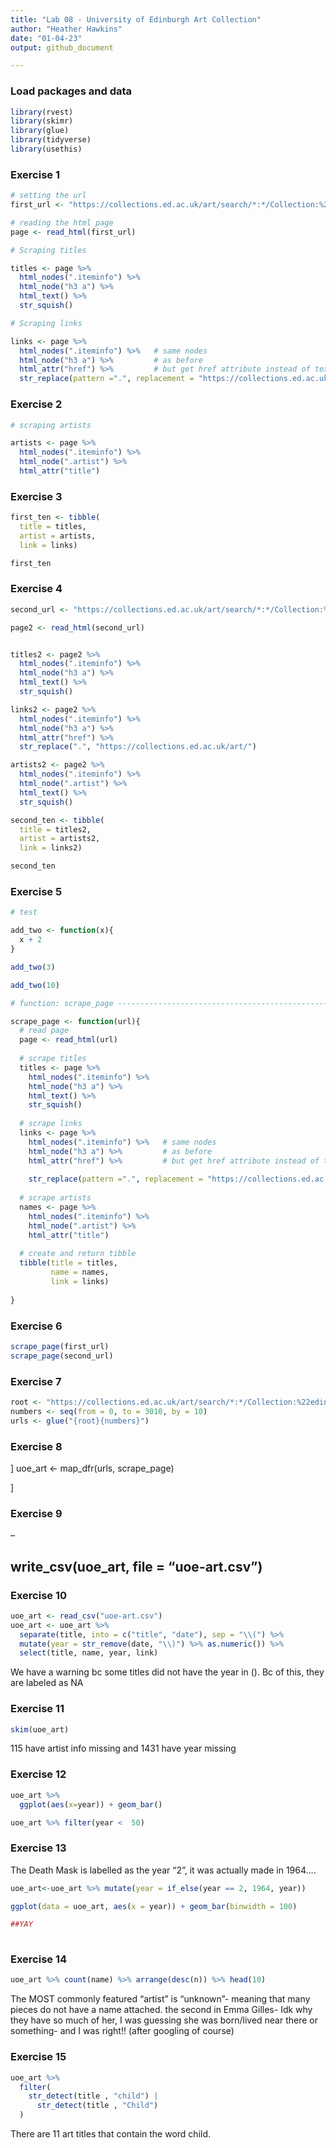 ```yaml
---
title: "Lab 08 - University of Edinburgh Art Collection"
author: "Heather Hawkins"
date: "01-04-23"
output: github_document

---
```


### Load packages and data



```r
library(rvest)
library(skimr)
library(glue)
library(tidyverse) 
library(usethis)
```


### Exercise 1

```r
# setting the url
first_url <- "https://collections.ed.ac.uk/art/search/*:*/Collection:%22edinburgh+college+of+art%7C%7C%7CEdinburgh+College+of+Art%22?offset=0"

# reading the html page
page <- read_html(first_url)

# Scraping titles

titles <- page %>%
  html_nodes(".iteminfo") %>%
  html_node("h3 a") %>%
  html_text() %>% 
  str_squish()

# Scraping links

links <- page %>%
  html_nodes(".iteminfo") %>%   # same nodes
  html_node("h3 a") %>%         # as before
  html_attr("href") %>%         # but get href attribute instead of text
  str_replace(pattern =".", replacement = "https://collections.ed.ac.uk") #replacing link

```


### Exercise 2
```R
# scraping artists 

artists <- page %>%
  html_nodes(".iteminfo") %>%
  html_node(".artist") %>%
  html_attr("title")
```


### Exercise 3

```R
first_ten <- tibble(
  title = titles,
  artist = artists,
  link = links)

first_ten
```
### Exercise 4

```R
second_url <- "https://collections.ed.ac.uk/art/search/*:*/Collection:%22edinburgh+college+of+art%7C%7C%7CEdinburgh+College+of+Art%22?offset=10"

page2 <- read_html(second_url)


titles2 <- page2 %>%
  html_nodes(".iteminfo") %>%
  html_node("h3 a") %>%
  html_text() %>%
  str_squish()

links2 <- page2 %>%
  html_nodes(".iteminfo") %>%
  html_node("h3 a") %>%
  html_attr("href") %>%
  str_replace(".", "https://collections.ed.ac.uk/art/")

artists2 <- page2 %>%
  html_nodes(".iteminfo") %>%
  html_node(".artist") %>%
  html_text() %>%
  str_squish()

second_ten <- tibble(
  title = titles2,
  artist = artists2,
  link = links2)

second_ten
```

### Exercise 5

```r
# test

add_two <- function(x){
  x + 2
}

add_two(3)

add_two(10)

# function: scrape_page --------------------------------------------------------

scrape_page <- function(url){
  # read page
  page <- read_html(url)
  
  # scrape titles
  titles <- page %>%
    html_nodes(".iteminfo") %>%
    html_node("h3 a") %>%
    html_text() %>% 
    str_squish()
  
  # scrape links
  links <- page %>%
    html_nodes(".iteminfo") %>%   # same nodes
    html_node("h3 a") %>%         # as before
    html_attr("href") %>%         # but get href attribute instead of text
    
    str_replace(pattern =".", replacement = "https://collections.ed.ac.uk") #replacing
  
  # scrape artists 
  names <- page %>% 
    html_nodes(".iteminfo") %>% 
    html_node(".artist") %>% 
    html_attr("title")
  
  # create and return tibble
  tibble(title = titles, 
         name = names,
         link = links)
  
}
```

### Exercise 6

```r

scrape_page(first_url)
scrape_page(second_url)

```

### Exercise 7

```r
root <- "https://collections.ed.ac.uk/art/search/*:*/Collection:%22edinburgh+college+of+art%7C%7C%7CEdinburgh+College+of+Art%22?offset="
numbers <- seq(from = 0, to = 3010, by = 10)
urls <- glue("{root}{numbers}")
```

### Exercise 8
]
uoe_art <- map_dfr(urls, scrape_page)

]

### Exercise 9

--

write_csv(uoe_art, file = "uoe-art.csv")
-

### Exercise 10

```r
uoe_art <- read_csv("uoe-art.csv")
uoe_art <- uoe_art %>%
  separate(title, into = c("title", "date"), sep = "\\(") %>%
  mutate(year = str_remove(date, "\\)") %>% as.numeric()) %>%
  select(title, name, year, link)
```

We have a warning bc some titles did not have the year in (). Bc of this, they are labeled as NA

### Exercise 11

```R
skim(uoe_art)
```
115 have artist info missing and 1431 have year missing

### Exercise 12
```r

uoe_art %>%
  ggplot(aes(x=year)) + geom_bar()

uoe_art %>% filter(year <  50)
```

### Exercise 13

The Death Mask is labelled as the year "2", it was actually made in 1964....

```R
uoe_art<-uoe_art %>% mutate(year = if_else(year == 2, 1964, year))

ggplot(data = uoe_art, aes(x = year)) + geom_bar(binwidth = 100)

##YAY
  
```


### Exercise 14
```R
uoe_art %>% count(name) %>% arrange(desc(n)) %>% head(10)
```
The MOST commonly featured "artist" is "unknown"- meaning that many pieces do not have a name attached. the second in Emma Gilles- Idk why they have so much of her, I was guessing she was born/lived near there or something- and I was right!! (after googling of course)

### Exercise 15
```r
uoe_art %>% 
  filter(
    str_detect(title , "child") |
      str_detect(title , "Child")
  )
```
There are 11 art titles that contain the word child.
